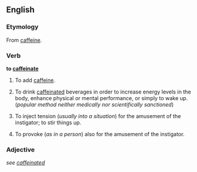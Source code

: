 ==English==

===Etymology===
From [[caffeine]].

===Verb===
'''to [[caffeinate]]'''

# To add [[caffeine]].
# {{slang}} To drink [[caffeinated]] beverages in order to increase energy levels in the body, enhance physical or mental performance, or simply to wake up.  (''popular method neither medically nor scientifically sanctioned'')
# {{slang}} To inject tension (''usually into a situation'') for the amusement of the instigator; to stir things up.
# {{slang}} To provoke (''as in a person'') also for the amusement of the instigator.

===Adjective===
''see [[caffeinated]]''